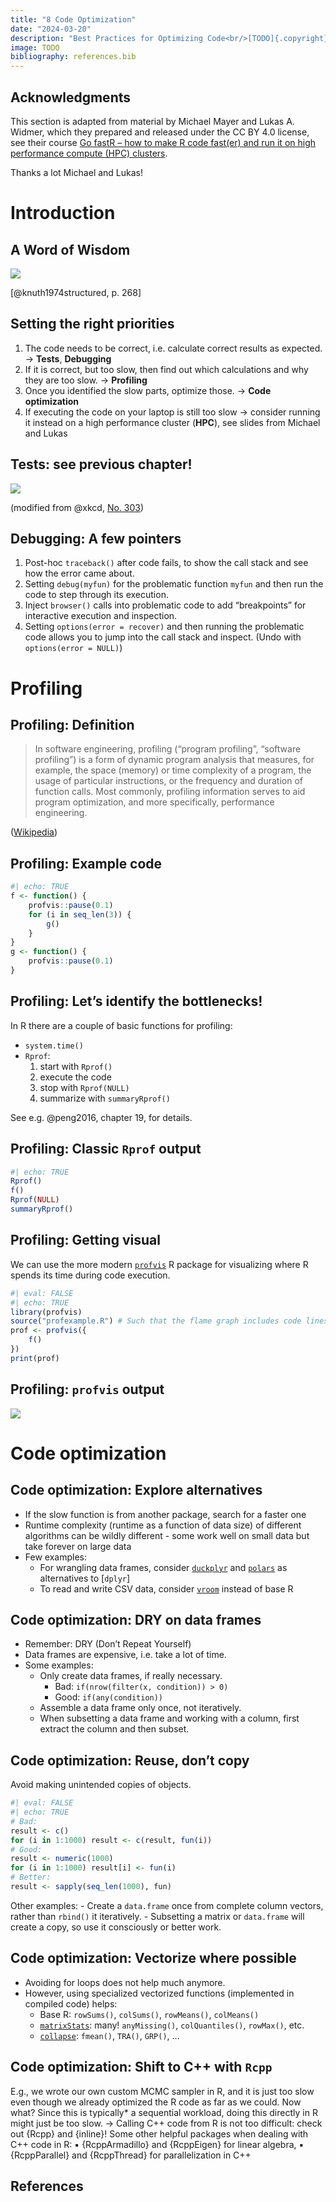 ```yaml
---
title: "8 Code Optimization"
date: "2024-03-20"
description: "Best Practices for Optimizing Code<br/>[TODO]{.copyright}"
image: TODO
bibliography: references.bib
---
```


## Acknowledgments

This section is adapted from material by Michael Mayer and Lukas A. Widmer, which they prepared and released under the CC BY 4.0 license, see their course [Go fastR – how to make R code fast(er) and run it on high performance compute (HPC) clusters](https://luwidmer.github.io/fastR-website/materials.html).

Thanks a lot Michael and Lukas!

# Introduction

## A Word of Wisdom

![](screenshots/2024-03-17-22-24-36.png)

[@knuth1974structured, p. 268]

## Setting the right priorities

1. The code needs to be correct, i.e. calculate correct results as expected. → **Tests**, **Debugging**
1. If it is correct, but too slow, then find out which calculations and why they are too slow. → **Profiling**
1. Once you identified the slow parts, optimize those. 
→ **Code optimization**
1. If executing the code on your laptop is still too slow → consider running it instead on a high performance cluster (**HPC**), see slides from Michael and Lukas

## Tests: see previous chapter!

![](resources/testing.png)

(modified from @xkcd, [No. 303](https://xkcd.com/303/))

## Debugging: A few pointers

1. Post-hoc `traceback()` after code fails, to show the call stack and see how the error came about.
1. Setting `debug(myfun)` for the problematic function `myfun` and then run the code to step through its execution.
1. Inject `browser()` calls into problematic code to add "breakpoints" for interactive execution and inspection.
1. Setting `options(error = recover)` and then running the problematic code allows you to jump into the call stack and inspect. (Undo with `options(error = NULL)`)

# Profiling

## Profiling: Definition

> In software engineering, profiling ("program profiling", "software profiling") is a form of dynamic program analysis that measures, for example, the space (memory) or time complexity of a program, the usage of particular instructions, or the frequency and duration of function calls. Most commonly, profiling information serves to aid program optimization, and more specifically, performance engineering.

([Wikipedia](https://en.wikipedia.org/wiki/Profiling_(computer_programming)))

## Profiling: Example code

```r
#| echo: TRUE
f <- function() {
    profvis::pause(0.1)
    for (i in seq_len(3)) {
        g()
    }
}
g <- function() {
    profvis::pause(0.1)
}
```

## Profiling: Let's identify the bottlenecks!

In R there are a couple of basic functions for profiling:

- `system.time()`
- `Rprof`: 
  1. start with `Rprof()`
  1. execute the code
  1. stop with `Rprof(NULL)`
  1. summarize with `summaryRprof()`

See e.g. @peng2016, chapter 19, for details.

## Profiling: Classic `Rprof` output

```r
#| echo: TRUE
Rprof()
f()
Rprof(NULL)
summaryRprof()
```

## Profiling: Getting visual

We can use the more modern [`profvis`](https://rstudio.github.io/profvis) R package for visualizing where R spends its time during code execution.

```r
#| eval: FALSE
#| echo: TRUE
library(profvis)
source("profexample.R") # Such that the flame graph includes code lines.
prof <- profvis({
    f()
})
print(prof)
```

## Profiling: `profvis` output

![](screenshots/2024-03-24-21-51-38.png)

# Code optimization

## Code optimization: Explore alternatives

- If the slow function is from another package, search for a faster one
- Runtime complexity (runtime as a function of data size) of different algorithms can be
wildly different - some work well on small data but take forever on large data
- Few examples:
  - For wrangling data frames, consider [`duckplyr`](https://duckdblabs.github.io/duckplyr/) and [`polars`](https://rpolars.github.io/) as alternatives to [`dplyr`]
  - To read and write CSV data, consider [`vroom`](https://vroom.r-lib.org/) instead of base R

## Code optimization: DRY on data frames

- Remember: DRY (Don't Repeat Yourself)
- Data frames are expensive, i.e. take a lot of time.
- Some examples:
  - Only create data frames, if really necessary. 
    - Bad: `if(nrow(filter(x, condition)) > 0)`
    - Good: `if(any(condition))`
  - Assemble a data frame only once, not iteratively.
  - When subsetting a data frame and working with a column, first extract the column and then subset.

## Code optimization: Reuse, don't copy

Avoid making unintended copies of objects.

```r
#| eval: FALSE
#| echo: TRUE
# Bad:
result <- c()
for (i in 1:1000) result <- c(result, fun(i))
# Good:
result <- numeric(1000)
for (i in 1:1000) result[i] <- fun(i)
# Better:
result <- sapply(seq_len(1000), fun)
```

Other examples:
- Create a `data.frame` once from complete column vectors, rather than `rbind()` it iteratively.
- Subsetting a matrix or `data.frame` will create a copy, so use it consciously or better work.

## Code optimization: Vectorize where possible

- Avoiding for loops does not help much anymore.
- However, using specialized vectorized functions (implemented in compiled code) helps:
  - Base R: `rowSums()`, `colSums()`, `rowMeans()`, `colMeans()`
  - [`matrixStats`](https://github.com/HenrikBengtsson/matrixStats): many! `anyMissing()`, `colQuantiles()`, `rowMax()`, etc.
  - [`collapse`](https://sebkrantz.github.io/collapse/): `fmean()`, `TRA()`, `GRP()`, ...

## Code optimization: Shift to C++ with `Rcpp`

E.g., we wrote our own custom MCMC sampler in R, and it is just too slow even 
though we already optimized the R code as far as we could. Now what?
Since this is typically* a sequential workload, doing this directly in R might just be too 
slow. → Calling C++ code from R is not too difficult: check out {Rcpp} and {inline}! 
Some other helpful packages when dealing with C++ code in R: 
▪ {RcppArmadillo} and {RcppEigen} for linear algebra, 
▪ {RcppParallel} and {RcppThread} for parallelization in C++

## References
